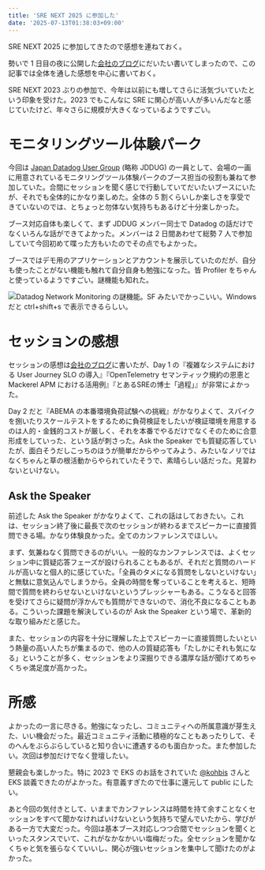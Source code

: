 ```yaml
---
title: 'SRE NEXT 2025 に参加した'
date: '2025-07-13T01:38:03+09:00'
---
```


SRE NEXT 2025 に参加してきたので感想を連ねておく。

<CardLink href="https://sre-next.dev/2025/" />

勢いで 1 日目の夜に公開した[会社のブログ](https://www.wantedly.com/companies/wantedly/post_articles/991061)にだいたい書いてしまったので、この記事では全体を通した感想を中心に書いておく。

SRE NEXT 2023 ぶりの参加で、今年は以前にも増してさらに活気づいていたという印象を受けた。2023 でもこんなに SRE に関心が高い人が多いんだなと感じていたけど、年々さらに規模が大きくなっているようですごい。

# モニタリングツール体験パーク

今回は [Japan Datadog User Group](https://datadog-jp.connpass.com/) (略称 JDDUG) の一員として、会場の一画に用意されているモニタリングツール体験パークのブース担当の役割も兼ねて参加していた。合間にセッションを聞く感じで行動していてだいたいブースにいたが、それでも全体的にかなり楽しめた。全体の 5 割くらいしか楽しさを享受できていないのでは、とちょっと勿体ない気持ちもあるけど十分楽しかった。

ブース対応自体も楽しくて、まず JDDUG メンバー同士で Datadog の話だけでなくいろんな話ができてよかった。メンバーは 2 日間あわせて総勢 7 人で参加していて今回初めて喋った方もいたのでその点でもよかった。

ブースではデモ用のアプリケーションとアカウントを展示していたのだが、自分も使ったことがない機能も触れて自分自身も勉強になった。皆 Profiler をちゃんと使っているようですごい。謎機能も知れた。

![Datadog Network Monitoring の謎機能。SF みたいでかっこいい。Windows だと ctrl+shift+s で表示できるらしい。](https://assets.fohte.net/images/_xpWsgRZJt8D-6Tb3CO9MqpYjHc.jpeg?w=1000&h=628)

# セッションの感想

セッションの感想は[会社のブログ](https://www.wantedly.com/companies/wantedly/post_articles/991061)に書いたが、Day 1 の『複雑なシステムにおける User Journey SLO の導入』『OpenTelemetry セマンティック規約の恩恵と Mackerel APM における活用例』『とあるSREの博士「過程」』が非常によかった。

Day 2 だと『ABEMA の本番環境負荷試験への挑戦』がかなりよくて、スパイクを捌いたりスケールテストをするために負荷検証をしたいが検証環境を用意するのは人的・金銭的コストが厳しく、それを本番でやるだけでなくそのために合意形成をしていった、という話が刺さった。Ask the Speaker でも質疑応答していたが、面白そうだしこっちのほうが簡単だからやってみよう、みたいなノリではなくちゃんと草の根活動からやられていたそうで、素晴らしい話だった。見習わないといけない。

## Ask the Speaker

前述した Ask the Speaker がかなりよくて、これの話はしておきたい。これは、セッション終了後に最長で次のセッションが終わるまでスピーカーに直接質問できる場。かなり体験良かった。全てのカンファレンスでほしい。

まず、気兼ねなく質問できるのがいい。一般的なカンファレンスでは、よくセッション中に質疑応答フェーズが設けられることもあるが、それだと質問のハードルが高いなと個人的に感じていた。「全員のタメになる質問をしないといけない」と無駄に意気込んでしまうから。全員の時間を奪っていることを考えると、短時間で質問を終わらせないといけないというプレッシャーもある。こうなると回答を受けてさらに疑問が浮かんでも質問ができないので、消化不良になることもある。こういった課題を解決しているのが Ask the Speaker という場で、革新的な取り組みだと感じた。

また、セッションの内容を十分に理解した上でスピーカーに直接質問したいという熱量の高い人たちが集まるので、他の人の質疑応答も「たしかにそれも気になる」ということが多く、セッションをより深掘りできる濃厚な話が聞けてめちゃくちゃ満足度が高かった。

# 所感

よかったの一言に尽きる。勉強になったし、コミュニティへの所属意識が芽生えた、いい機会だった。最近コミュニティ活動に積極的なこともあったりして、そのへんをぶらぶらしていると知り合いに遭遇するのも面白かった。また参加したい。次回は参加だけでなく登壇したい。

懇親会も楽しかった。特に 2023 で EKS のお話をされていた [@kohbis](https://x.com/kohbis) さんと EKS 談義できたのがよかった。有意義すぎたので仕事に還元して public にしたい。

あと今回の気付きとして、いままでカンファレンスは時間を持て余すことなくセッションをすべて聞かなければいけないという気持ちで望んでいたから、学びがある一方で大変だった。今回は基本ブース対応しつつ合間でセッションを聞くといったスタンスでいて、これがなかなかいい塩梅だった。全セッションを聞かなくちゃと気を張らなくていいし、関心が強いセッションを集中して聞けたのがよかった。
